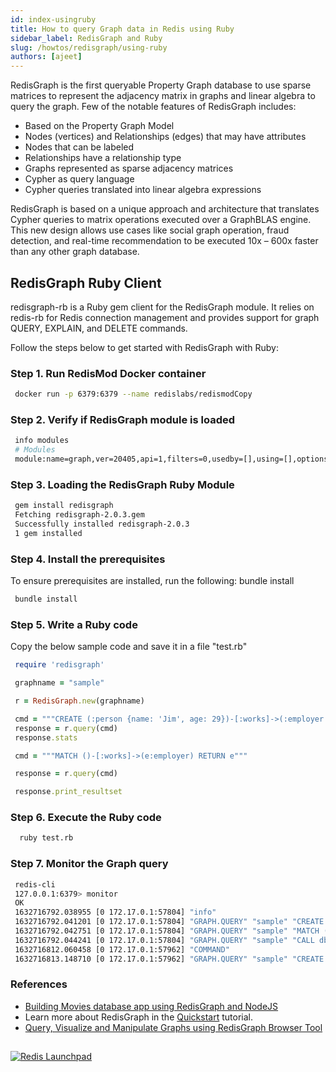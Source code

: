 ```yaml
---
id: index-usingruby
title: How to query Graph data in Redis using Ruby
sidebar_label: RedisGraph and Ruby
slug: /howtos/redisgraph/using-ruby
authors: [ajeet]
---
```



<Authors frontMatter={frontMatter} />

RedisGraph is the first queryable Property Graph database to use sparse matrices to represent the adjacency matrix in graphs and linear algebra to query the graph.
Few of the notable features of RedisGraph includes:

- Based on the Property Graph Model
- Nodes (vertices) and Relationships (edges) that may have attributes
- Nodes that can be labeled
- Relationships have a relationship type
- Graphs represented as sparse adjacency matrices
- Cypher as query language
- Cypher queries translated into linear algebra expressions

RedisGraph is based on a unique approach and architecture that translates Cypher queries to matrix operations executed over a GraphBLAS engine. This new design allows use cases like social graph operation, fraud detection, and real-time recommendation to be executed 10x – 600x faster than any other graph database.

## RedisGraph Ruby Client

redisgraph-rb is a Ruby gem client for the RedisGraph module. It relies on redis-rb for Redis connection management and provides support for graph QUERY, EXPLAIN, and DELETE commands.

Follow the steps below to get started with RedisGraph with Ruby:

### Step 1. Run RedisMod Docker container

```bash
 docker run -p 6379:6379 --name redislabs/redismodCopy
```

### Step 2. Verify if RedisGraph module is loaded

```bash
 info modules
 # Modules
 module:name=graph,ver=20405,api=1,filters=0,usedby=[],using=[],options=[]
```

### Step 3. Loading the RedisGraph Ruby Module

```bash
 gem install redisgraph
 Fetching redisgraph-2.0.3.gem
 Successfully installed redisgraph-2.0.3
 1 gem installed

```

### Step 4. Install the prerequisites

To ensure prerequisites are installed, run the following: bundle install

```bash
 bundle install
```

### Step 5. Write a Ruby code

Copy the below sample code and save it in a file "test.rb"

```ruby
 require 'redisgraph'

 graphname = "sample"

 r = RedisGraph.new(graphname)

 cmd = """CREATE (:person {name: 'Jim', age: 29})-[:works]->(:employer {name: 'Dunder Mifflin'})"""
 response = r.query(cmd)
 response.stats

 cmd = """MATCH ()-[:works]->(e:employer) RETURN e"""

 response = r.query(cmd)

 response.print_resultset
```

### Step 6. Execute the Ruby code

```bash
  ruby test.rb
```

### Step 7. Monitor the Graph query

```bash
 redis-cli
 127.0.0.1:6379> monitor
 OK
 1632716792.038955 [0 172.17.0.1:57804] "info"
 1632716792.041201 [0 172.17.0.1:57804] "GRAPH.QUERY" "sample" "CREATE (:person {name: 'Jim', age: 29})-[:works]->(:employer {name: 'Dunder Mifflin'})" "--compact"
 1632716792.042751 [0 172.17.0.1:57804] "GRAPH.QUERY" "sample" "MATCH ()-[:works]->(e:employer) RETURN e" "--compact"
 1632716792.044241 [0 172.17.0.1:57804] "GRAPH.QUERY" "sample" "CALL db.propertyKeys()"
 1632716812.060458 [0 172.17.0.1:57962] "COMMAND"
 1632716813.148710 [0 172.17.0.1:57962] "GRAPH.QUERY" "sample" "CREATE (:person {name: 'Jim', age: 29})-[:works]->(:employer {name: 'Dunder Mifflin'})" "--compact"

```

### References

- [Building Movies database app using RedisGraph and NodeJS](/howtos/redisgraphmovies/)
- Learn more about RedisGraph in the [Quickstart](https://oss.redis.com/redisgraph/) tutorial.
- [Query, Visualize and Manipulate Graphs using RedisGraph Browser Tool](/explore/redisinsight/redisgraph)

##

<div>
  <a
    href="https://launchpad.redis.com"
    target="_blank"
    rel="noopener"
    className="link">
    <img
      src="/img/launchpad.png"
      className="thumb"
      loading="lazy"
      alt="Redis Launchpad"
    />
  </a>
</div>
